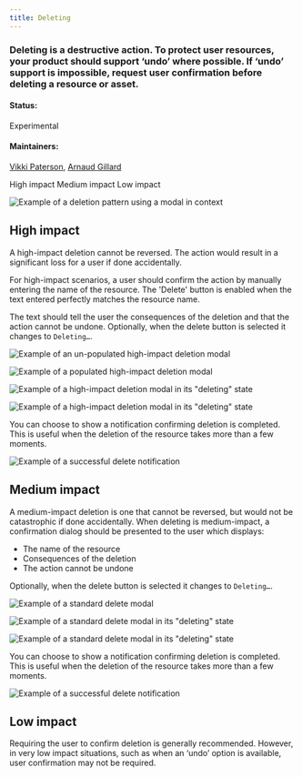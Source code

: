 ```yaml
---
title: Deleting
---
```


### Deleting is a destructive action. To protect user resources, your product should support ‘undo’ where possible. If ‘undo’ support is impossible, request user confirmation before deleting a resource or asset.

#### Status: 

Experimental

#### Maintainers:

[Vikki Paterson](https://github.ibm.com/VICTORIA), [Arnaud Gillard](https://github.ibm.com/Arnaud-Gillard)

<AnchorLinks>

<AnchorLink>High impact</AnchorLink>
<AnchorLink>Medium impact</AnchorLink>
<AnchorLink>Low impact</AnchorLink>

</AnchorLinks>



![Example of a deletion pattern using a modal in context](images/1.png)



## High impact

A high-impact deletion cannot be reversed. The action would result in a significant loss for a user if done accidentally. 

For high-impact scenarios, a user should confirm the action by manually entering the name of the resource. The 'Delete' button is enabled when the text entered perfectly matches the resource name. 

The text should tell the user the consequences of the deletion and that the action cannot be undone. Optionally, when the delete button is selected it changes to `Deleting…`.



![Example of an un-populated high-impact deletion modal](images/2.png)





![Example of a populated high-impact deletion modal](images/3.png)





![Example of a high-impact deletion modal in its "deleting" state](images/5_0.png)





![Example of a high-impact deletion modal in its "deleting" state](images/5_1.png)



You can choose to show a notification confirming deletion is completed. This is useful when the deletion of the resource takes more than a few moments.



![Example of a successful delete notification](images/5_2.png)



## Medium impact

A medium-impact deletion is one that cannot be reversed, but would not be catastrophic if done accidentally. When deleting is medium-impact, a confirmation dialog should be presented to the user which displays:

* The name of the resource
* Consequences of the deletion
* The action cannot be undone

Optionally, when the delete button is selected it changes to `Deleting…`.



![Example of a standard delete modal](images/6.png)





![Example of a standard delete modal in its "deleting" state](images/1_1.png)





![Example of a standard delete modal in its "deleting" state](images/1_2.png)



You can choose to show a notification confirming deletion is completed. This is useful when the deletion of the resource takes more than a few moments.



![Example of a successful delete notification](images/7_updated.png)



## Low impact

Requiring the user to confirm deletion is generally recommended. However, in very low impact situations, such as when an ‘undo’ option is available, user confirmation may not be required.

